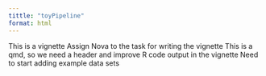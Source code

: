 ---
tittle: "toyPipeline"
format: html
---

This is a vignette
Assign Nova to the task for writing the vignette
This is a qmd, so we need a header and improve R code output in the vignette
Need to start adding example data sets

